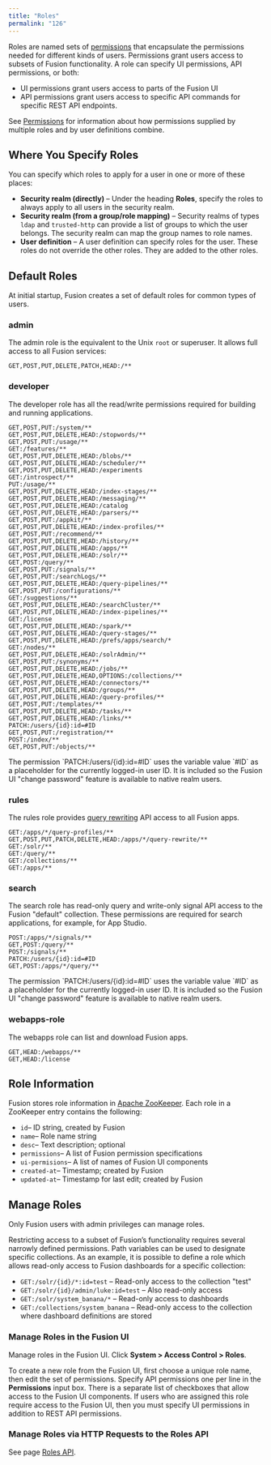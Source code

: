 ```yaml
---
title: "Roles"
permalink: "126"
---
```


Roles are named sets of [permissions](/fusion-server/4.2/123/permissions) that encapsulate the permissions needed for different kinds of users. Permissions grant users access to subsets of Fusion functionality. A role can specify UI permissions, API permissions, or both:

* UI permissions grant users access to parts of the Fusion UI
* API permissions grant users access to specific API commands for specific REST API endpoints.

See [Permissions](/fusion-server/4.2/123/permissions) for information about how permissions supplied by multiple roles and by user definitions combine.

## Where You Specify Roles

You can specify which roles to apply for a user in one or more of these places:

* **Security realm (directly)** – Under the heading **Roles**, specify the roles to always apply to all users in the security realm.
* **Security realm (from a group/role mapping)** – Security realms of types `ldap` and `trusted-http` can provide a list of groups to which the user belongs. The security realm can map the group names to role names.
* **User definition** – A user definition can specify roles for the user. These roles do not override the other roles. They are added to the other roles.

## Default Roles

At initial startup, Fusion creates a set of default roles for common types of users.

### admin

The admin role is the equivalent to the Unix `root` or superuser.
It allows full access to all Fusion services:

```
GET,POST,PUT,DELETE,PATCH,HEAD:/**
```

### developer

The developer role has all the read/write permissions required for building and running applications.

```
GET,POST,PUT:/system/**
GET,POST,PUT,DELETE,HEAD:/stopwords/**
GET,POST,PUT:/usage/**
GET:/features/**
GET,POST,PUT,DELETE,HEAD:/blobs/**
GET,POST,PUT,DELETE,HEAD:/scheduler/**
GET,POST,PUT,DELETE,HEAD:/experiments
GET:/introspect/**
PUT:/usage/**
GET,POST,PUT,DELETE,HEAD:/index-stages/**
GET,POST,PUT,DELETE,HEAD:/messaging/**
GET,POST,PUT,DELETE,HEAD:/catalog
GET,POST,PUT,DELETE,HEAD:/parsers/**
GET,POST,PUT:/appkit/**
GET,POST,PUT,DELETE,HEAD:/index-profiles/**
GET,POST,PUT:/recommend/**
GET,POST,PUT,DELETE,HEAD:/history/**
GET,POST,PUT,DELETE,HEAD:/apps/**
GET,POST,PUT,DELETE,HEAD:/solr/**
GET,POST:/query/**
GET,POST,PUT:/signals/**
GET,POST,PUT:/searchLogs/**
GET,POST,PUT,DELETE,HEAD:/query-pipelines/**
GET,POST,PUT:/configurations/**
GET:/suggestions/**
GET,POST,PUT,DELETE,HEAD:/searchCluster/**
GET,POST,PUT,DELETE,HEAD:/index-pipelines/**
GET:/license
GET,POST,PUT,DELETE,HEAD:/spark/**
GET,POST,PUT,DELETE,HEAD:/query-stages/**
GET,POST,PUT,DELETE,HEAD:/prefs/apps/search/*
GET:/nodes/**
GET,POST,PUT,DELETE,HEAD:/solrAdmin/**
GET,POST,PUT:/synonyms/**
GET,POST,PUT,DELETE,HEAD:/jobs/**
GET,POST,PUT,DELETE,HEAD,OPTIONS:/collections/**
GET,POST,PUT,DELETE,HEAD:/connectors/**
GET,POST,PUT,DELETE,HEAD:/groups/**
GET,POST,PUT,DELETE,HEAD:/query-profiles/**
GET,POST,PUT:/templates/**
GET,POST,PUT,DELETE,HEAD:/tasks/**
GET,POST,PUT,DELETE,HEAD:/links/**
PATCH:/users/{id}:id=#ID
GET,POST,PUT:/registration/**
POST:/index/**
GET,POST,PUT:/objects/**
```

<Note>
The permission `PATCH:/users/{id}:id=#ID` uses the variable value `#ID` as a placeholder for the currently logged-in user ID. It is included so the Fusion UI "change password" feature is available to native realm users.
</Note>

### rules

The rules role provides [query rewriting](/fusion-ai/4.2/489/query-rewriting) API access to all Fusion apps.

```
GET:/apps/*/query-profiles/**
GET,POST,PUT,PATCH,DELETE,HEAD:/apps/*/query-rewrite/**
GET:/solr/**
GET:/query/**
GET:/collections/**
GET:/apps/**
```

### search

The search role has read-only query and write-only signal API access to the Fusion "default" collection. These permissions are required for search applications, for example, for App Studio.

```
POST:/apps/*/signals/**
GET,POST:/query/**
POST:/signals/**
PATCH:/users/{id}:id=#ID
GET,POST:/apps/*/query/**
```

<Note>
The permission `PATCH:/users/{id}:id=#ID` uses the variable value `#ID` as a placeholder for the currently logged-in user ID. It is included so the Fusion UI "change password" feature is available to native realm users.
</Note>

### webapps-role

The webapps role can list and download Fusion apps.

```
GET,HEAD:/webapps/**
GET,HEAD:/license
```

## Role Information

Fusion stores role information in [Apache ZooKeeper](http://zookeeper.apache.org/).
Each role in a ZooKeeper entry contains the following:

* `id`– ID string, created by Fusion
* `name`– Role name string
* `desc`– Text description; optional
* `permissions`– A list of Fusion permission specifications
* `ui-permisions`– A list of names of Fusion UI components
* `created-at`– Timestamp; created by Fusion
* `updated-at`– Timestamp for last edit; created by Fusion

## Manage Roles

Only Fusion users with admin privileges can manage roles.

Restricting access to a subset of Fusion’s functionality requires several narrowly defined permissions.
Path variables can be used to designate specific collections.
As an example, it is possible to define a role which allows read-only access to Fusion dashboards for a specific collection:

* `GET:/solr/{id}/*:id=test` – Read-only access to the collection "test"
* `GET:/solr/{id}/admin/luke:id=test` – Also read-only access
* `GET:/solr/system_banana/*` – Read-only access to dashboards
* `GET:/collections/system_banana` – Read-only access to the collection where dashboard definitions are stored

### Manage Roles in the Fusion UI

Manage roles in the Fusion UI. Click **System > Access Control > Roles**.

To create a new role from the Fusion UI, first choose a unique role name, then edit the set of permissions.
Specify API permissions one per line in the **Permissions** input box.
There is a separate list of checkboxes that allow access to the Fusion UI components.
If users who are assigned this role require access to the Fusion UI, then you must specify UI permissions in addition to REST API permissions.

### Manage Roles via HTTP Requests to the Roles API

See page [Roles API](/fusion-server/4.2/338/roles-api).